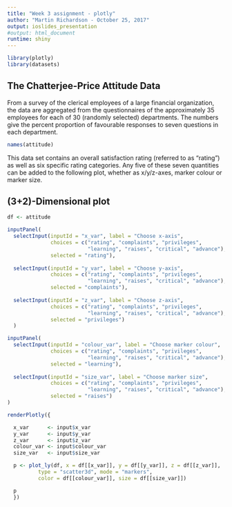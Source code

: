 ---
title: "Week 3 assignment - plotly"
author: "Martin Richardson - October 25, 2017"
output: ioslides_presentation
#output: html_document
runtime: shiny
---


```{r, echo = FALSE, warning = FALSE, message = FALSE}
library(plotly)
library(datasets)
```

## The Chatterjee-Price Attitude Data

From a survey of the clerical employees of a large financial organization, the data are aggregated from the questionnaires of the approximately 35 employees for each of 30 (randomly selected) departments. The numbers give the percent proportion of favourable responses to seven questions in each department. 

```{r}
names(attitude)
```

This data set contains an overall satisfaction rating (referred to as "rating") as well as six specific rating categories. Any five of these seven quantities can be added to the following plot, whether as x/y/z-axes, marker colour or marker size.


## (3+2)-Dimensional plot

```{r, echo = FALSE, cache = TRUE}
df <- attitude
```

```{r echo = FALSE}
inputPanel(
  selectInput(inputId = "x_var", label = "Choose x-axis", 
              choices = c("rating", "complaints", "privileges", 
                          "learning", "raises", "critical", "advance"), 
              selected = "rating"),
  
  selectInput(inputId = "y_var", label = "Choose y-axis", 
              choices = c("rating", "complaints", "privileges", 
                          "learning", "raises", "critical", "advance"), 
              selected = "complaints"),
  
  selectInput(inputId = "z_var", label = "Choose z-axis", 
              choices = c("rating", "complaints", "privileges", 
                          "learning", "raises", "critical", "advance"), 
              selected = "privileges")
  )

inputPanel(
  selectInput(inputId = "colour_var", label = "Choose marker colour", 
              choices = c("rating", "complaints", "privileges", 
                          "learning", "raises", "critical", "advance"), 
              selected = "learning"),
  
  selectInput(inputId = "size_var", label = "Choose marker size", 
              choices = c("rating", "complaints", "privileges", 
                          "learning", "raises", "critical", "advance"), 
              selected = "raises")
)
```

```{r warning = FALSE, message = FALSE, echo = FALSE}
renderPlotly({

  x_var      <- input$x_var
  y_var      <- input$y_var
  z_var      <- input$z_var
  colour_var <- input$colour_var
  size_var   <- input$size_var

  p <- plot_ly(df, x = df[[x_var]], y = df[[y_var]], z = df[[z_var]],
          type = "scatter3d", mode = "markers",
          color = df[[colour_var]], size = df[[size_var]])

  p
  })  
```

